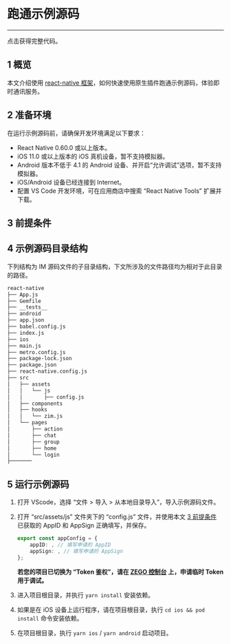 
# 跑通示例源码

---

<Card title="示例源码" href="https://storage.zego.im/zim/example/react-native/ZIMReactNativeExample.zip" target="_blank">点击获得完整代码。</Card>

## 1 概览

本文介绍使用 [react-native 框架](https://reactnative.dev/)，如何快速使用原生插件跑通示例源码，体验即时通讯服务。

## 2 准备环境

在运行示例源码前，请确保开发环境满足以下要求：

- React Native 0.60.0 或以上版本。
- iOS 11.0 或以上版本的 iOS 真机设备，暂不支持模拟器。
- Android 版本不低于 4.1 的 Android 设备、并开启“允许调试”选项，暂不支持模拟器。
- iOS/Android 设备已经连接到 Internet。
- 配置 VS Code 开发环境，可在应用商店中搜索 “React Native Tools” 扩展并下载。

## 3 前提条件

<Content />
<Content1 />


## 4 示例源码目录结构

下列结构为 IM 源码文件的子目录结构，下文所涉及的文件路径均为相对于此目录的路径。

```bash
react-native
├── App.js
├── Gemfile
├── __tests__
├── android
├── app.json
├── babel.config.js
├── index.js
├── ios
├── main.js
├── metro.config.js
├── package-lock.json
├── package.json
├── react-native.config.js
├── src
│   ├── assets
│   │   └── js
│   │       ├── config.js
│   ├── components
│   ├── hooks
│   │   └── zim.js
│   └── pages
│       ├── action
│       ├── chat
│       ├── group
│       ├── home
│       └── login
├───────
```

## 5 运行示例源码

1. 打开 VScode，选择 “文件 > 导入 > 从本地目录导入”，导入示例源码文件。

2. 打开 “src/assets/js” 文件夹下的 “config.js” 文件，并使用本文 [3 前提条件](#3-前提条件) 已获取的 AppID 和 AppSign 正确填写，并保存。

    ```typescript
    export const appConfig = {
        appID: , // 填写申请的 AppID
        appSign: , // 填写申请的 AppSign
    }; 
    ```

    **若您的项目已切换为 “Token 鉴权”，请在 [ZEGO 控制台](https://console.zego.im) 上，申请临时 Token 用于调试。**

3. 进入项目根目录，并执行 `yarn install` 安装依赖。

4. 如果是在 iOS 设备上运行程序，请在项目根目录，执行 `cd ios && pod install` 命令安装依赖。

5. 在项目根目录，执行 `yarn ios` / `yarn android` 启动项目。